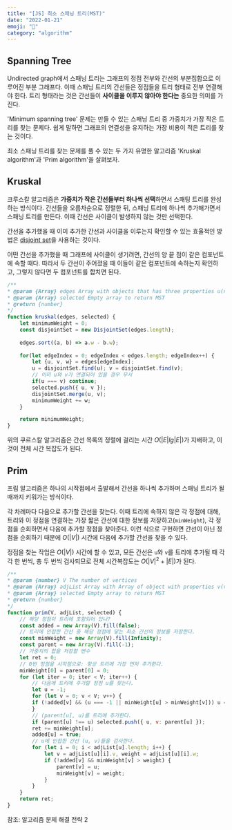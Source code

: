 ```yaml
---
title: "[JS] 최소 스패닝 트리(MST)" 
date: "2022-01-21"
emoji: "🌱"
category: "algorithm"
---
```

## Spanning Tree
Undirected graph에서 스패닝 트리는 그래프의 정점 전부와 간선의 부분집합으로 이루어진 부분 그래프다.
이때 스패닝 트리의 간선들은 정점들을 트리 형태로 전부 연결해야 한다. 트리 형태라는 것은 간선들이 **사이클을 이루지 않아야 한다는** 중요한 의미를 가진다.

'Minimum spanning tree' 문제는 만들 수 있는 스패닝 트리 중 가중치가 가장 작은 트리를 찾는 문제다. 
쉽게 말하면 그래프의 연결성을 유지하는 가장 비용이 적은 트리를 찾는 것이다.

최소 스패닝 트리를 찾는 문제를 풀 수 있는 두 가지 유명한 알고리즘 'Kruskal algorithm'과 'Prim algorithm'을 살펴보자.

## Kruskal
크루스칼 알고리즘은 **가중치가 작은 간선들부터 하나씩 선택**하면서 스패팅 트리를 완성하는 방식이다.
간선들을 오름차순으로 정렬한 뒤, 스패닝 트리에 하나씩 추가해가면서 스패닝 트리를 만든다. 이때 간선은 사이클이 발생하지 않는 것만 선택한다.

간선을 추가했을 때 이미 추가한 간선과 사이클을 이루는지 확인할 수 있는 효율적인 방법은 [disjoint set](https://woong-jae.com/algorithm/220114-disjoint-set)을 사용하는 것이다.

어떤 간선을 추가했을 때 그래프에 사이클이 생기려면, 간선의 양 끝 점이 같은 컴포넌트에 속할 때다.
따라서 두 간선이 주어졌을 때 이들이 같은 컴포넌트에 속하는지 확인하고, 그렇지 않다면 두 컴포넌트를 합치면 된다.

```js
/**
* @param {Array} edges Array with objects that has three properties u(node), v(node), w(weight)
* @param {Array} selected Empty array to return MST
* @return {number}
*/
function kruskal(edges, selected) {
    let minimumWeight = 0;
    const disjointSet = new DisjointSet(edges.length);
        
    edges.sort((a, b) => a.w - b.w);
        
    for(let edgeIndex = 0; edgeIndex < edges.length; edgeIndex++) {
        let {u, v, w} = edges[edgeIndex];
        u = disjointSet.find(u); v = disjointSet.find(v);
        // 이미 u와 v가 연결되어 있을 경우 무시
        if(u === v) continue;
        selected.push({ u, v });
        disjointSet.merge(u, v);
        minimumWeight += w;
    }

    return minimumWeight;
}
```

위의 쿠르스칼 알고리즘은 간선 목록의 정렬에 걸리는 시간 $O(|E|lg|E|)$가 지배하고, 이것이 전체 시간 복잡도가 된다.

## Prim
프림 알고리즘은 하나의 시작점에서 출발해서 간선을 하나씩 추가하며 스패닝 트리가 될 때까지 키워가는 방식이다.

각 차례마다 다음으로 추가할 간선을 찾는다. 
이때 트리에 속하지 않은 각 정점에 대해, 트리와 이 정점을 연결하는 가장 짧은 간선에 대한 정보를 저장하고(`minWeight`), 각 정점을 순회하면서 다음에 추가할 정점을 찾아준다.
이런 식으로 구현하면 간선이 아닌 정점을 순회하기 때문에 $O(|V|)$ 시간에 다음에 추가할 간선을 찾을 수 있다.

정점을 찾는 작업은 $O(|V|)$ 시간에 할 수 있고, 모든 간선은 `u`와 `v`를 트리에 추가될 때 각각 한 번씩, 총 두 번씩 검사되므로 전체 시간복잡도는 $O(|V|^2+|E|)$가 된다.
```js
/**
* @param {number} V The number of vertices
* @param {Array} adjList Array with Array of object with properties v(vertex), w(weight)
* @param {Array} selected Empty array to return MST
* @return {number}
*/
function prim(V, adjList, selected) {
    // 해당 정점이 트리에 포함되어 있나?
    const added = new Array(V).fill(false);
    // 트리에 인접한 간선 중 해당 정점에 닿는 최소 간선의 정보를 저장한다.
    const minWeight = new Array(V).fill(Infinity);
    const parent = new Array(V).fill(-1);
    // 가중치의 합을 저장할 변수
    let ret = 0;
    // 0번 정점을 시작점으로: 항상 트리에 가장 먼저 추가한다.
    minWeight[0] = parent[0] = 0;
    for (let iter = 0; iter < V; iter++) {
        // 다음에 트리에 추가할 정점 u를 찾는다.
        let u = -1;
        for (let v = 0; v < V; v++) {
        if (!added[v] && (u === -1 || minWeight[u] > minWeight[v])) u = v;
        }
        // (parent[u], u)를 트리에 추가한다.
        if (parent[u] !== u) selected.push({ u, v: parent[u] });
        ret += minWeight[u];
        added[u] = true;
        // u에 인접한 간선 (u, v)들을 검사한다.
        for (let i = 0; i < adjList[u].length; i++) {
            let v = adjList[u][i].v, weight = adjList[u][i].w;
            if (!added[v] && minWeight[v] > weight) {
                parent[v] = u;
                minWeight[v] = weight;
            }
        }
    }
    return ret;
}
```

참조: 알고리즘 문제 해결 전략 2